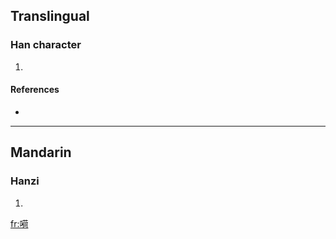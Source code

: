 {{also|呵}}
==Translingual==

===Han character===
{{Han char|rn=30|rad=口|as=10|sn=13|four=|canj=口廿人口 (RTOR), X口廿人口 (XRTOR)}}

# {{defn|Han|sort=口10}}

====References====
* {{Han ref|kx=0206.201|hdz=10665.080|uh=55EC|ud=21996}}

----

==Mandarin==

===Hanzi===
{{cmn-hanzi|pin=[[hē]] ([[he1]])|wg=ho<sup>1</sup>}}

# {{defn|Mandarin|sort=口10}}

[[fr:嗬]]